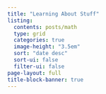 ```yaml
---
title: "Learning About Stuff"
listing:
  contents: posts/math
  type: grid
  categories: true
  image-height: "3.5em"
  sort: "date desc"
  sort-ui: false
  filter-ui: false
page-layout: full
title-block-banner: true
---
```



